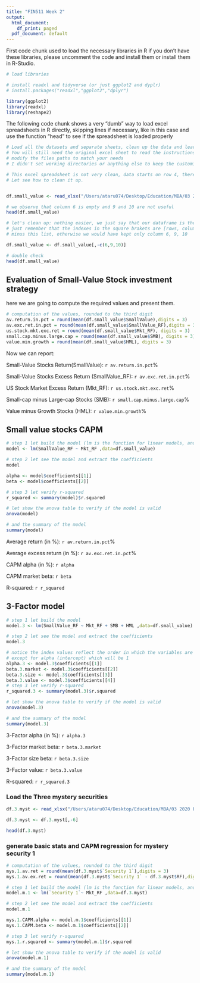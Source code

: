 ```yaml
---
title: "FIN511 Week 2"
output:
  html_document:
    df_print: paged
  pdf_document: default
---
```


First code chunk used to load the necessary libraries in R
if you don't have these libraries, please uncomment the code and install them or install them in R-Studio.

```r
# load libraries

# install readxl and tidyverse (or just ggplot2 and dyplr)
# install.packages("readxl","ggplot2","dplyr")

library(ggplot2)
library(readxl)
library(reshape2)
```

The following code chunk shows a very "dumb" way to load excel spreadsheets in R directly, skipping lines
if necessary, like in this case and use the function "head" to see if the spreadsheet is loaded properly


```r
# Load all the datasets and separate sheets, clean up the data and leave a single row for column names.
# You will still need the original excel sheet to read the instructions at the top or additional informations
# modify the files paths to match your needs
# I didn't set working directories or anything else to keep the customization to a minimum

# This excel spreadsheet is not very clean, data starts on row 4, there is an empty column and on column J there are  calculations.
# Let see how to clean it up.


df.small_value <- read_xlsx("/Users/ataru074/Desktop/Education/MBA/03 2020 Fall/FIN511 Investments/SmallValue_1927_2014.xlsx", sheet = 1, skip = 3)

# we observe that column 6 is empty and 9 and 10 are not useful
head(df.small_value)

# let's clean up: nothing easier, we just say that our dataframe is the same dataframe minus column 6,9 and 10
# just remember that the indexes in the square brakets are [rows, columns] and notice the "-c" that indicates 
# minus this list, otherwise we would have kept only column 6, 9, 10

df.small_value <- df.small_value[,-c(6,9,10)]

# double check
head(df.small_value)
```
## Evaluation of Small-Value Stock investment strategy

here we are going to compute the required values and present them.

```r
# computation of the values, rounded to the third digit
av.return.in.pct = round(mean(df.small_value$SmallValue),digits = 3)
av.exc.ret.in.pct = round(mean(df.small_value$SmallValue_RF),digits = 3)
us.stock.mkt.exc.ret = round(mean(df.small_value$Mkt_RF), digits = 3)
small.cap.minus.large.cap = round(mean(df.small_value$SMB), digits = 3)
value.min.growth = round(mean(df.small_value$HML), digits = 3)

```

Now we can report:

Small-Value Stocks Return(SmallValue): `r av.return.in.pct`%

Small-Value Stocks Excess Return (SmallValue_RF): `r av.exc.ret.in.pct`%

US Stock Market Excess Return (Mkt_RF): `r us.stock.mkt.exc.ret`%

Small-cap minus Large-cap Stocks (SMB): `r small.cap.minus.large.cap`%

Value minus Growth Stocks (HML): `r value.min.growth`%

## Small value stocks CAPM
```r
# step 1 let build the model (lm is the function for linear models, and the regression is a linear model)
model <- lm(SmallValue_RF ~ Mkt_RF ,data=df.small_value)

# step 2 let see the model and extract the coefficients
model

alpha <- model$coefficients[[1]]
beta <- model$coefficients[[2]]

# step 3 let verify r-squared
r_squared <- summary(model)$r.squared

# let show the anova table to verify if the model is valid 
anova(model)

# and the summary of the model
summary(model)
```

Average return (in %): `r av.return.in.pct`%

Average excess return (in %): `r av.exc.ret.in.pct`%

CAPM alpha (in %): `r alpha`

CAPM market beta: `r beta`

R-squared: `r r_squared` 


## 3-Factor model
```r
# step 1 let build the model
model.3 <- lm(SmallValue_RF ~ Mkt_RF + SMB + HML ,data=df.small_value)

# step 2 let see the model and extract the coefficients
model.3

# notice the index values reflect the order in which the variables are put in the equation
# except for alpha (intercept) which will be 1
alpha.3 <- model.3$coefficients[[1]]
beta.3.market <- model.3$coefficients[[2]]
beta.3.size <- model.3$coefficients[[3]]
beta.3.value <- model.3$coefficients[[4]]
# step 3 let verify r-squared
r_squared.3 <- summary(model.3)$r.squared

# let show the anova table to verify if the model is valid 
anova(model.3)

# and the summary of the model
summary(model.3)
```

3-Factor alpha (in %): `r alpha.3`

3-Factor market beta: `r beta.3.market`

3-Factor size beta: `r beta.3.size`

3-Factor value: `r beta.3.value`

R-squared: `r r_squared.3`


### Load the Three mystery securities

```r
df.3.myst <- read_xlsx("/Users/ataru074/Desktop/Education/MBA/03 2020 Fall/FIN511 Investments/ThreeMysterySecurities.xlsx", sheet = 1, skip = 3)

df.3.myst <- df.3.myst[,-6]

head(df.3.myst)

```

### generate basic stats and CAPM regression for mystery security 1
```r
# computation of the values, rounded to the third digit
mys.1.av.ret = round(mean(df.3.myst$`Security 1`),digits = 3)
mys.1.av.ex.ret = round(mean(df.3.myst$`Security 1` - df.3.myst$RF),digits = 3)

# step 1 let build the model (lm is the function for linear models, and the regression is a linear model)
model.m.1 <- lm(`Security 1`~ Mkt_RF ,data=df.3.myst)

# step 2 let see the model and extract the coefficients
model.m.1

mys.1.CAPM.alpha <- model.m.1$coefficients[[1]]
mys.1.CAPM.beta <- model.m.1$coefficients[[2]]

# step 3 let verify r-squared
mys.1.r.squared <- summary(model.m.1)$r.squared

# let show the anova table to verify if the model is valid 
anova(model.m.1)

# and the summary of the model
summary(model.m.1)


```

